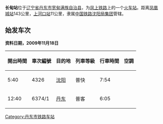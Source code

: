 {{Infobox China railway station 
|车站名称 = 长甸站
|eng_name = Changdian Railway Station
|code = 55277<ref>{{cite book|author=铁道部电子计算技术中心, 铁道部运输局|title=铁路车站站名代码表：TMIS使用|publisher=[[中国铁道出版社|中国铁道出版社]]|location=北京|year=1998|isbn=9787113030995|pages=135}}</ref>
|电报码 = CDT
|拼音码 = CDI
|图片 =
|图片介紹 =
|车站位置 = [[辽宁省|辽宁省]][[丹东市|丹东市]][[宽甸满族自治县|宽甸满族自治县]]
|坐标 =
|线路 = [[凤上铁路|凤上铁路]]  
|归属 = [[中国铁路沈阳局集团|中国铁路沈阳局集团]]
|车站等级 =[[四等站_(中铁)|四等站]]
|月台数目 =
|網站 =
}}

'''长甸站'''位于[[辽宁省|辽宁省]][[丹东市|丹东市]][[宽甸满族自治县|宽甸满族自治县]]，为[[凤上铁路|凤上铁路]]上的一个[[鐵路車站|火车站]]。距离[[凤凰城站_(辽宁省)|凤凰城站]]143公里，[[上河口站|上河口站]]11公里，隶属[[中国铁路沈阳局集团|中国铁路沈阳局集团]]管辖。

==始发车次==
'''资料日期，2009年11月18日'''
{| border=1 cellpadding=2 cellspacing=1 style="margin: 1em 1em 1em 0; background: #f9f9f9; border: 1px #aaa solid; border-collapse: collapse; font-size: 95%;"
|- bgcolor="#cccccc"
!開出時間!!車次編號!!目的地!!列車等級!!行車時間!!空調
|-
|5:40||4326||[[沈阳站|沈阳]]||普快||7:54||
|-
|12:40||6374/1||[[丹东站|丹东]]||普客||6:05||
|}

{{start rail box|[[中華人民共和國鐵路運輸|中国铁路]]}}
{{s-inop|[[永甸站|永甸站]]}}
{{s-line|[[凤上铁路|凤上铁路]]}}
{{s-inop|[[上河口站|上河口站]]（货运）}}
{{end box}} 

{{凤上铁路}}

[[Category:丹东市铁路车站|Category:丹东市铁路车站]]

{{China-rail-stub}}